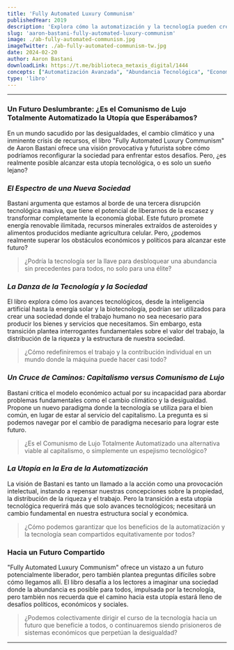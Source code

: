 ```yaml
---
title: 'Fully Automated Luxury Communism'
publishedYear: 2019
description: 'Explora cómo la automatización y la tecnología pueden crear una sociedad de abundancia para todos. Desafía el paradigma económico actual hacia un futuro sostenible y equitativo, marcado por avances en IA y energía renovable.'
slug: 'aaron-bastani-fully-automated-luxury-communism'
image: ./ab-fully-automated-communism.jpg
imageTwitter: ./ab-fully-automated-communism-tw.jpg
date: 2024-02-20
author: Aaron Bastani
downloadLink: https://t.me/biblioteca_metaxis_digital/1444
concepts: ["Automatización Avanzada", "Abundancia Tecnológica", "Economía Post-Escasez", "Sostenibilidad Ambiental", "Reestructuración Social"]
type: 'libro'
---
```


---

### Un Futuro Deslumbrante: ¿Es el Comunismo de Lujo Totalmente Automatizado la Utopía que Esperábamos?

En un mundo sacudido por las desigualdades, el cambio climático y una inminente crisis de recursos, el libro "Fully Automated Luxury Communism" de Aaron Bastani ofrece una visión provocativa y futurista sobre cómo podríamos reconfigurar la sociedad para enfrentar estos desafíos. Pero, ¿es realmente posible alcanzar esta utopía tecnológica, o es solo un sueño lejano?

### _El Espectro de una Nueva Sociedad_

Bastani argumenta que estamos al borde de una tercera disrupción tecnológica masiva, que tiene el potencial de liberarnos de la escasez y transformar completamente la economía global. Este futuro promete energía renovable ilimitada, recursos minerales extraídos de asteroides y alimentos producidos mediante agricultura celular. Pero, ¿podemos realmente superar los obstáculos económicos y políticos para alcanzar este futuro?

> ¿Podría la tecnología ser la llave para desbloquear una abundancia sin precedentes para todos, no solo para una élite?

### _La Danza de la Tecnología y la Sociedad_

El libro explora cómo los avances tecnológicos, desde la inteligencia artificial hasta la energía solar y la biotecnología, podrían ser utilizados para crear una sociedad donde el trabajo humano no sea necesario para producir los bienes y servicios que necesitamos. Sin embargo, esta transición plantea interrogantes fundamentales sobre el valor del trabajo, la distribución de la riqueza y la estructura de nuestra sociedad.

> ¿Cómo redefiniremos el trabajo y la contribución individual en un mundo donde la máquina puede hacer casi todo?

### _Un Cruce de Caminos: Capitalismo versus Comunismo de Lujo_

Bastani critica el modelo económico actual por su incapacidad para abordar problemas fundamentales como el cambio climático y la desigualdad. Propone un nuevo paradigma donde la tecnología se utiliza para el bien común, en lugar de estar al servicio del capitalismo. La pregunta es si podemos navegar por el cambio de paradigma necesario para lograr este futuro.

> ¿Es el Comunismo de Lujo Totalmente Automatizado una alternativa viable al capitalismo, o simplemente un espejismo tecnológico?

### _La Utopía en la Era de la Automatización_

La visión de Bastani es tanto un llamado a la acción como una provocación intelectual, instando a repensar nuestras concepciones sobre la propiedad, la distribución de la riqueza y el trabajo. Pero la transición a esta utopía tecnológica requerirá más que solo avances tecnológicos; necesitará un cambio fundamental en nuestra estructura social y económica.

> ¿Cómo podemos garantizar que los beneficios de la automatización y la tecnología sean compartidos equitativamente por todos?

### Hacia un Futuro Compartido

"Fully Automated Luxury Communism" ofrece un vistazo a un futuro potencialmente liberador, pero también plantea preguntas difíciles sobre cómo llegamos allí. El libro desafía a los lectores a imaginar una sociedad donde la abundancia es posible para todos, impulsada por la tecnología, pero también nos recuerda que el camino hacia esta utopía estará lleno de desafíos políticos, económicos y sociales.

> ¿Podemos colectivamente dirigir el curso de la tecnología hacia un futuro que beneficie a todos, o continuaremos siendo prisioneros de sistemas económicos que perpetúan la desigualdad?

---
